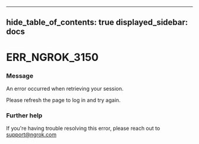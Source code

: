 

---
hide_table_of_contents: true
displayed_sidebar: docs
---


# ERR_NGROK_3150

### Message
An error occurred when retrieving your session.

Please refresh the page to log in and try again.

<ErrorDetails error="err_ngrok_3150" />



### Further help
If you're having trouble resolving this error, please reach out to [support@ngrok.com](mailto:support@ngrok.com?subject=Help%20with%20ERR_NGROK_3150)

